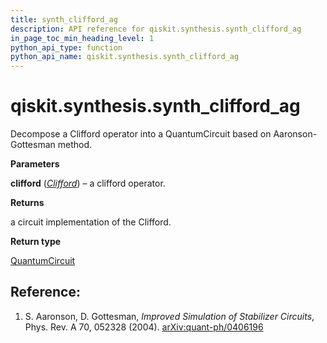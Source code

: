 ```yaml
---
title: synth_clifford_ag
description: API reference for qiskit.synthesis.synth_clifford_ag
in_page_toc_min_heading_level: 1
python_api_type: function
python_api_name: qiskit.synthesis.synth_clifford_ag
---
```


# qiskit.synthesis.synth\_clifford\_ag

<Function id="qiskit.synthesis.synth_clifford_ag" name="synth_clifford_ag" isDedicatedPage={true} github="https://github.com/qiskit/qiskit/tree/stable/0.23/qiskit/synthesis/clifford/clifford_decompose_ag.py" signature="synth_clifford_ag(clifford)">
  Decompose a Clifford operator into a QuantumCircuit based on Aaronson-Gottesman method.

  **Parameters**

  **clifford** ([*Clifford*](qiskit.quantum_info.Clifford "qiskit.quantum_info.Clifford")) – a clifford operator.

  **Returns**

  a circuit implementation of the Clifford.

  **Return type**

  [QuantumCircuit](qiskit.circuit.QuantumCircuit "qiskit.circuit.QuantumCircuit")

  ## Reference:

  1.  S. Aaronson, D. Gottesman, *Improved Simulation of Stabilizer Circuits*, Phys. Rev. A 70, 052328 (2004). [arXiv:quant-ph/0406196](https://arxiv.org/abs/quant-ph/0406196)
</Function>

